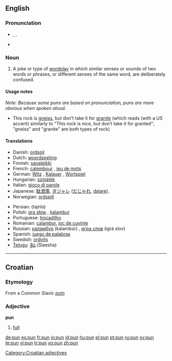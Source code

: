==English==

===Pronunciation===
*{{IPA|/pʌn/}}, {{SAMPA|/pVn/}}, {{enPR|pŭn}}
*{{rhymes|ʌn}}

===Noun===
{{en-noun}}

# A joke or type of [[wordplay]] in which similar senses or sounds of two words or phrases, or different senses of the same word, are deliberately confused.

====Usage notes====
''Note: Because some puns are based on pronunciation, puns are more obvious when spoken aloud.''
*This rock is [[gneiss]], but don’t take it for [[granite]] (which reads (with a US accent) similarly to "This rock is nice, but don’t take it for granted"; "gneiss" and "granite" are both types of rock)

====Translations====
{{top}}
*Danish: [[ordspil]] {{n}}
*Dutch: [[woordspeling]] {{f}}
*Finnish: [[sanaleikki]]
*French: [[calembour]] {{m}}, [[jeu de mots]] {{m}}
*German: [[Witz]] {{m}}, [[Kalauer]] {{m}}, [[Wortspiel]] {{n}}
*Hungarian: [[szójáték]]
*Italian: [[gioco di parole]] {{m}}
*Japanese: [[駄洒落]], [[ダジャレ]] ([[だじゃれ]], [[dajare]]),
*Norwegian: [[ordspill]] {{n}}
{{mid}}
*Persian: {{FAchar|[[تجیيس]]}} (tajnîs)
*Polish: [[gra słów]] {{f}}, [[kalambur]] {{m}}
*Portuguese: [[trocadilho]] {{m}}
*Romanian: [[calambur]], [[joc de cuvinte]]
*Russian: [[каламбур]] (kalambúr) {{m}}, [[игра слов]] (igrá slov) {{f}}
*Spanish: [[juego de palabras]] {{m}}
*Swedish: [[ordvits]] {{c}}
*[[Telugu]]: [[శ్లేష]] (Slaesha)
{{bottom}}

----

==Croatian==

===Etymology===
From a Common Slavic ''[[poln]]''

===Adjective===
'''pun'''

# [[full]]

[[Category:Croatian adjectives]]

[[de:pun]]
[[es:pun]]
[[fr:pun]]
[[io:pun]]
[[id:pun]]
[[hu:pun]]
[[pl:pun]]
[[pt:pun]]
[[ru:pun]]
[[sv:pun]]
[[te:pun]]
[[vi:pun]]
[[tr:pun]]
[[vo:pun]]
[[zh:pun]]